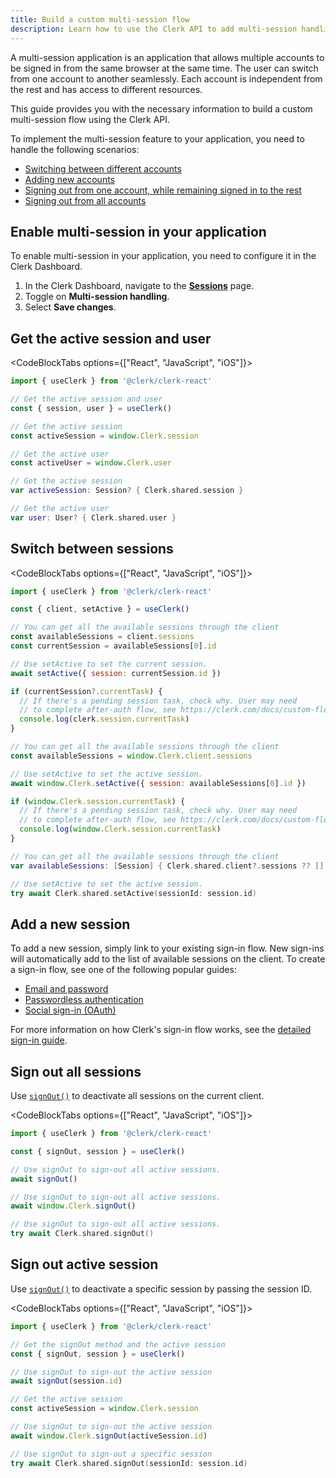 ```yaml
---
title: Build a custom multi-session flow
description: Learn how to use the Clerk API to add multi-session handling to your application.
---
```


<Include src="_partials/custom-flows-callout" />

A multi-session application is an application that allows multiple accounts to be signed in from the same browser at the same time. The user can switch from one account to another seamlessly. Each account is independent from the rest and has access to different resources.

This guide provides you with the necessary information to build a custom multi-session flow using the Clerk API.

To implement the multi-session feature to your application, you need to handle the following scenarios:

- [Switching between different accounts](#switch-between-sessions)
- [Adding new accounts](#add-a-new-session)
- [Signing out from one account, while remaining signed in to the rest](#sign-out-active-session)
- [Signing out from all accounts](#sign-out-all-sessions)

## Enable multi-session in your application

To enable multi-session in your application, you need to configure it in the Clerk Dashboard.

1. In the Clerk Dashboard, navigate to the [**Sessions**](https://dashboard.clerk.com/last-active?path=sessions) page.
1. Toggle on **Multi-session handling**.
1. Select **Save changes**.

## Get the active session and user

<CodeBlockTabs options={["React", "JavaScript", "iOS"]}>
  ```jsx
  import { useClerk } from '@clerk/clerk-react'

  // Get the active session and user
  const { session, user } = useClerk()
  ```

  ```js
  // Get the active session
  const activeSession = window.Clerk.session

  // Get the active user
  const activeUser = window.Clerk.user
  ```

  ```swift
  // Get the active session
  var activeSession: Session? { Clerk.shared.session }

  // Get the active user
  var user: User? { Clerk.shared.user }
  ```
</CodeBlockTabs>

## Switch between sessions

<CodeBlockTabs options={["React", "JavaScript", "iOS"]}>
  ```jsx
  import { useClerk } from '@clerk/clerk-react'

  const { client, setActive } = useClerk()

  // You can get all the available sessions through the client
  const availableSessions = client.sessions
  const currentSession = availableSessions[0].id

  // Use setActive to set the current session.
  await setActive({ session: currentSession.id })

  if (currentSession?.currentTask) {
    // If there's a pending session task, check why. User may need
    // to complete after-auth flow, see https://clerk.com/docs/custom-flows/overview#after-auth-flow
    console.log(clerk.session.currentTask)
  }
  ```

  ```js
  // You can get all the available sessions through the client
  const availableSessions = window.Clerk.client.sessions

  // Use setActive to set the active session.
  await window.Clerk.setActive({ session: availableSessions[0].id })

  if (window.Clerk.session.currentTask) {
    // If there's a pending session task, check why. User may need
    // to complete after-auth flow, see https://clerk.com/docs/custom-flows/overview#after-auth-flow
    console.log(window.Clerk.session.currentTask)
  }
  ```

  ```swift
  // You can get all the available sessions through the client
  var availableSessions: [Session] { Clerk.shared.client?.sessions ?? [] }

  // Use setActive to set the active session.
  try await Clerk.shared.setActive(sessionId: session.id)
  ```
</CodeBlockTabs>

## Add a new session

To add a new session, simply link to your existing sign-in flow. New sign-ins will automatically add to the list of available sessions on the client. To create a sign-in flow, see one of the following popular guides:

- [Email and password](/docs/custom-flows/email-password)
- [Passwordless authentication](/docs/custom-flows/email-sms-otp)
- [Social sign-in (OAuth)](/docs/authentication/social-connections/overview)

For more information on how Clerk's sign-in flow works, see the [detailed sign-in guide](/docs/custom-flows/overview#sign-in-flow).

## Sign out all sessions

Use [`signOut()`](/docs/references/javascript/clerk#sign-out) to deactivate all sessions on the current client.

<CodeBlockTabs options={["React", "JavaScript", "iOS"]}>
  ```jsx
  import { useClerk } from '@clerk/clerk-react'

  const { signOut, session } = useClerk()

  // Use signOut to sign-out all active sessions.
  await signOut()
  ```

  ```js
  // Use signOut to sign-out all active sessions.
  await window.Clerk.signOut()
  ```

  ```swift
  // Use signOut to sign-out all active sessions.
  try await Clerk.shared.signOut()
  ```
</CodeBlockTabs>

## Sign out active session

Use [`signOut()`](/docs/references/javascript/clerk#sign-out) to deactivate a specific session by passing the session ID.

<CodeBlockTabs options={["React", "JavaScript", "iOS"]}>
  ```jsx
  import { useClerk } from '@clerk/clerk-react'

  // Get the signOut method and the active session
  const { signOut, session } = useClerk()

  // Use signOut to sign-out the active session
  await signOut(session.id)
  ```

  ```js
  // Get the active session
  const activeSession = window.Clerk.session

  // Use signOut to sign-out the active session
  await window.Clerk.signOut(activeSession.id)
  ```

  ```swift
  // Use signOut to sign-out a specific session
  try await Clerk.shared.signOut(sessionId: session.id)
  ```
</CodeBlockTabs>
